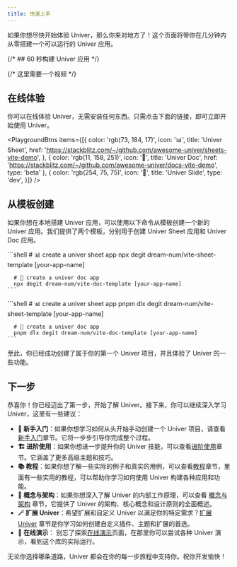 ```yaml
---
title: 快速上手
---
```


如果你想尽快开始体验 Univer，那么你来对地方了！这个页面将带你在几分钟内从零搭建一个可以运行的 Univer 应用。

{/* ## 60 秒构建 Univer 应用 */}

{/* 这里需要一个视频 */}

## 在线体验

你可以在线体验 Univer，无需安装任何东西。只需点击下面的链接，即可立即开始使用 Univer。


<PlaygroundBtns
  items={[{
    color: 'rgb(73, 184, 17)',
    icon: '📊',
    title: 'Univer Sheet',
    href: 'https://stackblitz.com/~/github.com/awesome-univer/sheets-vite-demo',
  }, {
    color: 'rgb(11, 158, 251)',
    icon: '📝',
    title: 'Univer Doc',
    href: 'https://stackblitz.com/~/github.com/awesome-univer/docs-vite-demo',
    type: 'beta'
  }, {
    color: 'rgb(254, 75, 75)',
    icon: '🎨',
    title: 'Univer Slide',
    type: 'dev',
  }]}
/>

## 从模板创建

如果你想在本地搭建 Univer 应用，可以使用以下命令从模板创建一个新的 Univer 应用。我们提供了两个模板，分别用于创建 Univer Sheet 应用和 Univer Doc 应用。


<Tabs>
  <TabItem label="npm">
    ```shell
      # 📊 create a univer sheet app
      npx degit dream-num/vite-sheet-template [your-app-name]

      # 📝 create a univer doc app
      npx degit dream-num/vite-doc-template [your-app-name]
    ```
  </TabItem>
  <TabItem label="pnpm">
    ```shell
      # 📊 create a univer sheet app
      pnpm dlx degit dream-num/vite-sheet-template [your-app-name]

      # 📝 create a univer doc app
      pnpm dlx degit dream-num/vite-doc-template [your-app-name]
    ```
  </TabItem>
</Tabs>

至此，你已经成功创建了属于你的第一个 Univer 项目，并且体验了 Univer 的一些功能。

## 下一步

恭喜你！你已经迈出了第一步，开始了解 Univer。接下来，你可以继续深入学习 Univer，这里有一些建议：

- **🔰 新手入门**：如果你想学习如何从头开始手动创建一个 Univer 项目，请查看[新手入门](/zh-cn/guides/getting-started)章节。它将一步步引导你完成整个过程。
- **🏗️ 进阶使用**：如果你想进一步提升你的 Univer 技能，可以查看[进阶使用](/zh-cn/guides/advanced-use)章节。它涵盖了更多高级主题和技巧。
- **📚 教程**：如果你想了解一些实际的例子和真实的用例，可以查看[教程](/zh-cn/guides/tutorials)章节，里面有一些实用的教程，可以帮助你学习如何使用 Univer 构建各种应用和功能。
- **🧱 概念与架构**：如果你想深入了解 Univer 的内部工作原理，可以查看 [概念与架构](/zh-cn/guides/concepts-and-architecture/architecture/) 章节，它提供了 Univer 的架构、核心概念和设计原则的全面概述。
- **🪄 扩展 Univer**：希望扩展和自定义 Univer 以满足你的特定需求？[扩展 Univer](/zh-cn/guides/customization) 章节是你学习如何创建自定义插件、主题和扩展的首选。
- **🎢 在线演示**： 别忘了探索[在线演示](/playground)页面，在那里你可以尝试各种 Univer 演示，看到这个库的实际运行。

无论你选择哪条道路，Univer 都会在你的每一步旅程中支持你。祝你开发愉快！
